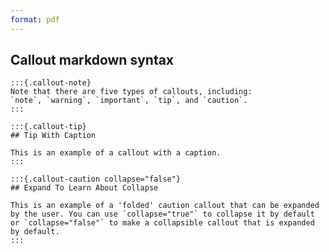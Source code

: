 ```yaml
---
format: pdf
---
```


## Callout markdown syntax


```
:::{.callout-note}
Note that there are five types of callouts, including:
`note`, `warning`, `important`, `tip`, and `caution`.
:::

:::{.callout-tip}
## Tip With Caption

This is an example of a callout with a caption.
:::
```
```
:::{.callout-caution collapse="false"}
## Expand To Learn About Collapse

This is an example of a 'folded' caution callout that can be expanded by the user. You can use `collapse="true"` to collapse it by default or `collapse="false"` to make a collapsible callout that is expanded by default.
:::
```
